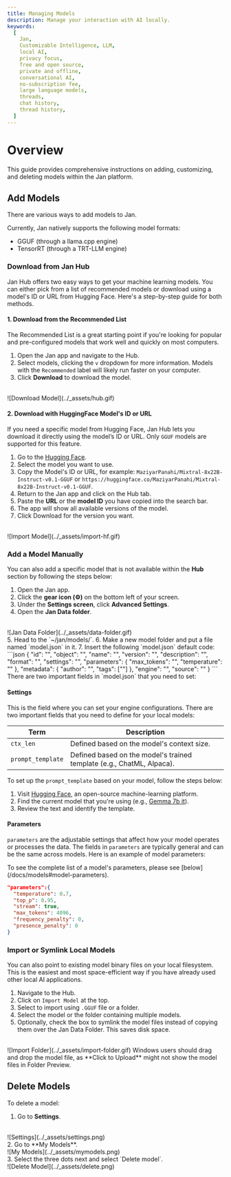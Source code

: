 ```yaml
---
title: Managing Models
description: Manage your interaction with AI locally.
keywords:
  [
    Jan,
    Customizable Intelligence, LLM,
    local AI,
    privacy focus,
    free and open source,
    private and offline,
    conversational AI,
    no-subscription fee,
    large language models,
    threads,
    chat history,
    thread history,
  ]
---
```


# Overview
This guide provides comprehensive instructions on adding, customizing, and deleting models within the Jan platform. 

## Add Models

There are various ways to add models to Jan.

Currently, Jan natively supports the following model formats: 
- GGUF (through a llama.cpp engine)
- TensorRT (through a TRT-LLM engine)

### Download from Jan Hub
Jan Hub offers two easy ways to get your machine learning models. You can either pick from a list of recommended models or download using a model's ID or URL from Hugging Face. Here's a step-by-step guide for both methods.

#### 1. Download from the Recommended List
The Recommended List is a great starting point if you're looking for popular and pre-configured models that work well and quickly on most computers.

1. Open the Jan app and navigate to the Hub.
2. Select models, clicking the `v` dropdown for more information. Models with the `Recommended` label will likely run faster on your computer.
3. Click **Download** to download the model.
<br/>
![Download Model](../_assets/hub.gif)

#### 2. Download with HuggingFace Model's ID or URL 
If you need a specific model from Hugging Face, Jan Hub lets you download it directly using the model’s ID or URL.
<Callout type="warning">
Only `GGUF` models are supported for this feature.
</Callout>
1. Go to the [Hugging Face](https://huggingface.co/models).
2. Select the model you want to use.
3. Copy the Model's ID or URL, for example: `MaziyarPanahi/Mixtral-8x22B-Instruct-v0.1-GGUF` or `https://huggingface.co/MaziyarPanahi/Mixtral-8x22B-Instruct-v0.1-GGUF`.
4. Return to the Jan app and click on the Hub tab.
5. Paste the **URL** or the **model ID** you have copied into the search bar.
6. The app will show all available versions of the model.
7. Click Download for the version you want.
<br/>
![Import Model](../_assets/import-hf.gif)

### Add a Model Manually
You can also add a specific model that is not available within the **Hub** section by following the steps below:
1. Open the Jan app.
2. Click the **gear icon (⚙️)** on the bottom left of your screen.
3. Under the **Settings screen**, click **Advanced Settings**.
4. Open the **Jan Data folder**.
<br/>
![Jan Data Folder](../_assets/data-folder.gif)
<br/>
5. Head to the `~/jan/models/`.
6. Make a new model folder and put a file named `model.json` in it.
7. Insert the following `model.json` default code:
```json
{
  "id": "<unique_identifier_of_the_model>",
  "object": "<type_of_object, e.g., model, tool>",
  "name": "<name_of_the_model>",
  "version": "<version_number>",
  "description": "<brief_description_of_the_model>",
  "format": "<format_of_the_model_api_or_other>",
  "settings": "<additional_settings_as_needed>",
  "parameters": {
    "max_tokens": "<maximum_number_of_tokens_the_model_can_generate>",
    "temperature": "<temperature_setting_for_randomness_in_generation>"
  },
  "metadata": {
    "author": "<name_of_the_creator_or_organization>",
    "tags": ["<list_of_relevant_tags_describing_the_model>"]
  },
  "engine": "<engine_or_platform_the_model_runs_on>",
  "source": "<url_or_source_of_the_model_information>"
}
```
There are two important fields in `model.json` that you need to set:

#### Settings

This is the field where you can set your engine configurations. There are two important fields that you need to define for your local models:

| Term              | Description                                                           |
| ----------------- | --------------------------------------------------------------------- |
| `ctx_len`         | Defined based on the model's context size.                            |
| `prompt_template` | Defined based on the model's trained template (e.g., ChatML, Alpaca). |

To set up the `prompt_template` based on your model, follow the steps below: 
1. Visit [Hugging Face](https://huggingface.co/), an open-source machine-learning platform.
2. Find the current model that you're using (e.g., [Gemma 7b it](https://huggingface.co/google/gemma-7b-it)).
3. Review the text and identify the template.

#### Parameters

`parameters` are the adjustable settings that affect how your model operates or processes the data.
The fields in `parameters` are typically general and can be the same across models. Here is an example of model parameters:

<Callout type='info'>
To see the complete list of a model's parameters, please see [below](/docs/models#model-parameters).
</Callout>

```json
"parameters":{
  "temperature": 0.7,
  "top_p": 0.95,
  "stream": true,
  "max_tokens": 4096,
  "frequency_penalty": 0,
  "presence_penalty": 0
}
```

### Import or Symlink Local Models

You can also point to existing model binary files on your local filesystem. 
This is the easiest and most space-efficient way if you have already used other local AI applications.

1. Navigate to the Hub.
2. Click on `Import Model` at the top.
3. Select to import using `.GGUF` file or a folder.
3. Select the model or the folder containing multiple models.
4. Optionally, check the box to symlink the model files instead of copying them over the Jan Data Folder. This saves disk space.
<br/>
![Import Folder](../_assets/import-folder.gif)

<Callout type="warning">
Windows users should drag and drop the model file, as **Click to Upload** might not show the model files in Folder Preview.
</Callout>

## Delete Models
To delete a model:

1. Go to **Settings**.
<br/>
![Settings](../_assets/settings.png)
<br/>
2. Go to **My Models**.
<br/>
![My Models](../_assets/mymodels.png)
<br/>
3. Select the three dots next and select `Delete model`.
<br/>
![Delete Model](../_assets/delete.png)